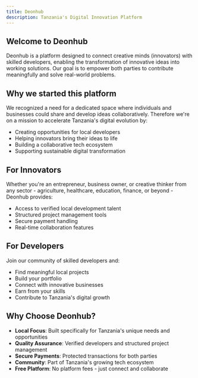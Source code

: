 ```yaml
---
title: Deonhub
description: Tanzania's Digital Innovation Platform
---
```



## Welcome to Deonhub

Deonhub is a platform designed to connect creative minds (innovators) with skilled developers, enabling the transformation of innovative ideas into working solutions. Our goal is to empower both parties to contribute meaningfully and solve real-world problems.

## Why we started this platform

We recognized a need for a dedicated space where individuals and businesses could share and develop ideas collaboratively. Therefore we're on a mission to accelerate Tanzania's digital evolution by:

- Creating opportunities for local developers
- Helping innovators bring their ideas to life
- Building a collaborative tech ecosystem
- Supporting sustainable digital transformation

## For Innovators

Whether you're an entrepreneur, business owner, or creative thinker from any sector - agriculture, healthcare, education, finance, or beyond - Deonhub provides:

- Access to verified local development talent
- Structured project management tools
- Secure payment handling
- Real-time collaboration features

## For Developers

Join our community of skilled developers and:

- Find meaningful local projects
- Build your portfolio
- Connect with innovative businesses
- Earn from your skills
- Contribute to Tanzania's digital growth

## Why Choose Deonhub?

- **Local Focus**: Built specifically for Tanzania's unique needs and opportunities
- **Quality Assurance**: Verified developers and structured project management
- **Secure Payments**: Protected transactions for both parties
- **Community**: Part of Tanzania's growing tech ecosystem
- **Free Platform**: No platform fees - just connect and collaborate
